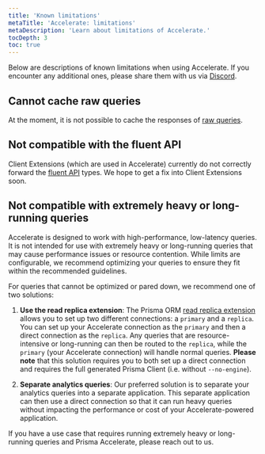 ```yaml
---
title: 'Known limitations'
metaTitle: 'Accelerate: limitations'
metaDescription: 'Learn about limitations of Accelerate.'
tocDepth: 3
toc: true
---
```


<TopBlock>

Below are descriptions of known limitations when using Accelerate. If you encounter any additional ones, please share them with us via [Discord](https://pris.ly/discord).

</TopBlock>

## Cannot cache raw queries

At the moment, it is not possible to cache the responses of [raw queries](/orm/prisma-client/using-raw-sql/raw-queries).

## Not compatible with the fluent API

Client Extensions (which are used in Accelerate) currently do not correctly forward the [fluent API](/orm/prisma-client/queries/relation-queries#fluent-api) types. We hope to get a fix into Client Extensions soon.

## Not compatible with extremely heavy or long-running queries

Accelerate is designed to work with high-performance, low-latency queries. It is not intended for use with extremely heavy or long-running queries that may cause performance issues or resource contention. While limits are configurable, we recommend optimizing your queries to ensure they fit within the recommended guidelines. 

For queries that cannot be optimized or pared down, we recommend one of two solutions:

1. **Use the read replica extension**: The Prisma ORM [read replica extension](https://www.npmjs.com/package/@prisma/extension-read-replicas) allows you to set up two different connections: a `primary` and a `replica`. You can set up your Accelerate connection as the `primary` and then a direct connection as the `replica`. Any queries that are resource-intensive or long-running can then be routed to the `replica`, while the `primary` (your Accelerate connection) will handle normal queries. **Please note** that this solution requires you to both set up a direct connection and requires the full generated Prisma Client (i.e. without `--no-engine`).

2. **Separate analytics queries**: Our preferred solution is to separate your analytics queries into a separate application. This separate application can then use a direct connection so that it can run heavy queries without impacting the performance or cost of your Accelerate-powered application.

If you have a use case that requires running extremely heavy or long-running queries and Prisma Accelerate, please reach out to us.
